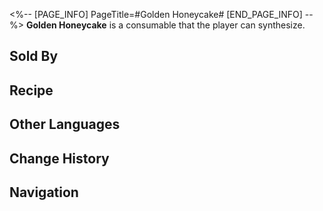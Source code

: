 <%-- [PAGE_INFO]
PageTitle=#Golden Honeycake#
[END_PAGE_INFO] --%>
{{Consumable Infobox
|id          = 401031
|image       = Item Golden Honeycake.png{{subst:void|<!--$UPLOAD:<<SpriteOutput/ItemFigures/401031.png>-<Item Golden Honeycake.png>-<Consumable Icons>>-->}}
|type        = Defense Consumables
|rarity      = 2
|effect      = When entering the next battle, all allies immediately heal for 24% of their respective Max HP.
|description = Golden Honeycakes, one of the oldest delicacies in Amphoreus history, was once a favorite high-end dessert among the nobility. Now, it's becoming a trendy, fashionable food on Okhema's teleslate...
|effectType  = 
|effectType2 = 
|effectType3 = 
|recipe      = {{cx|Source missing}}
|source1     = [[Omni-Synthesizer]]
|source2     = [[Marmoreal Diner]]
|source3     = 
}}
{{Description|''"This thing blew up way too fast... I'm a native Okheman, but I never had sweet pancakes at home growing up!"''<br />''"Apparently, a dessert shop got Mr. Mydei to advertise it on the teleslate, and after it went viral, other businesses got envious..."''<br />''"...But honestly, you have to admit, the new flavors they've developed are actually pretty good."''}}
'''Golden Honeycake''' is a consumable that the player can synthesize.

==Sold By==
{{Shop Availability}}

==Recipe==
{{Recipe
|type                  = Synthesis
|group                 = Consumable
|Deep Marrow Rock Salt = 2
|Basic Ingredients     = 2
|sort                  = Deep Marrow Rock Salt;Basic Ingredients
}}

==Other Languages==
{{Other Languages
|en   = Golden Honeycake
|zhs  = 黄金蜜饼
|zht  = 黃金蜜餅
|ja   = 黄金のハニーケーキ
|ko   = 황금 허니 팬케이크
|es   = Pastel de miel dorado
|fr   = Gâteau au miel doré
|ru   = Золотые оладьи
|th   = ขนมน้ำผึ้งทองคำ
|vi   = Bánh Mật Vàng
|de   = Goldener Honigkuchen
|id   = Golden Honeycake
|pt   = Panqueca de Mel Dourado
}}

==Change History==
{{Change History|3.0}}

==Navigation==
{{Consumable Navbox}}
